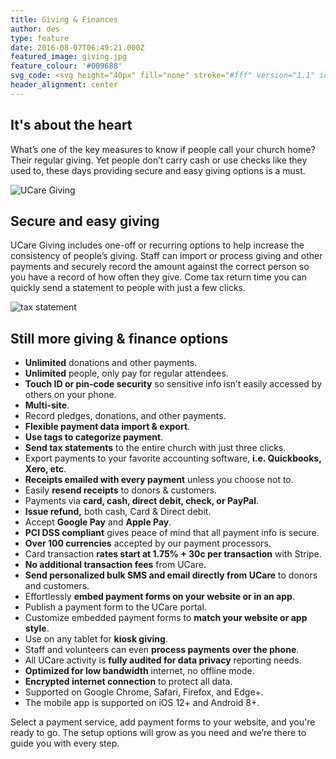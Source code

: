 ```yaml
---
title: Giving & Finances
author: des
type: feature
date: 2016-08-07T06:49:21.000Z
featured_image: giving.jpg
feature_colour: '#009688'
svg_code: <svg height="40px" fill="none" stroke="#fff" version="1.1" id="Layer_1" xmlns="http://www.w3.org/2000/svg" xmlns:xlink="http://www.w3.org/1999/xlink" x="0px" y="0px" viewBox="0 0 22 22.9" style="enable-background:new 0 0 22 22.9;" xml:space="preserve"><g id="Layer_2"><g id="Outline_Icons"> <path class="st0" d="M11,22.4c0,0,10.5-8.1,10.5-15.8S12.2-1.7,11,6C9.8-1.7,0.5-1.1,0.5,7.2S11,22.4,11,22.4z"/> </g></g></svg>
header_alignment: center
---
```


<style>{`
.pages .gatsby-resp-image-wrapper {
  box-shadow:none!important;
}
`}</style>

## It's about the heart

What’s one of the key measures to know if people call your church home? Their regular giving. Yet people don’t carry cash or use checks like they used to, these days providing secure and easy giving options is a must.

![UCare Giving](ucare-giving.png)

## Secure and easy giving

UCare Giving includes one-off or recurring options to help increase the consistency of people’s giving. Staff can import or process giving and other payments and securely record the amount against the correct person so you have a record of how often they give. Come tax return time you can quickly send a statement to people with just a few clicks.

![tax statement](statement.png)

## Still more giving & finance options

- **Unlimited** donations and other payments.
- **Unlimited** people, only pay for regular attendees.
- **Touch ID or pin-code security** so sensitive info isn’t easily accessed by others on your phone.
- **Multi-site**.
- Record pledges, donations, and other payments.
- **Flexible payment data import & export**.
- **Use tags to categorize payment**.
- **Send tax statements** to the entire church with just three clicks.
- Export payments to your favorite accounting software, **i.e. Quickbooks, Xero, etc**.
- **Receipts emailed with every payment** unless you choose not to.
- Easily **resend receipts** to donors & customers.
- Payments via **card, cash, direct debit, check, or PayPal**.
- **Issue refund,** both cash, Card & Direct debit.
- Accept **Google Pay** and **Apple Pay**.
- **PCI DSS compliant** gives peace of mind that all payment info is secure.
- **Over 100 currencies** accepted by our payment processors.
- Card transaction **rates start at 1.75% + 30c per transaction** with Stripe.
- **No additional transaction fees** from UCare.
- **Send personalized bulk SMS and email directly from UCare** to donors and customers.
- Effortlessly **embed payment forms on your website or in an app**.
- Publish a payment form to the UCare portal.
- Customize embedded payment forms to **match your website or app style**.
- Use on any tablet for **kiosk giving**.
- Staff and volunteers can even **process payments over the phone**.
- All UCare activity is **fully audited for data privacy** reporting needs.
- **Optimized for low bandwidth** internet, no offline mode.
- **Encrypted internet connection** to protect all data.
- Supported on Google Chrome, Safari, Firefox, and Edge+.
- The mobile app is supported on iOS 12+ and Android 8+.

<ThreeUp>
	Select a payment service, add payment forms to your website, and you're ready to go. The setup options will grow as you
	need and we’re there to guide you with every step.
</ThreeUp>
